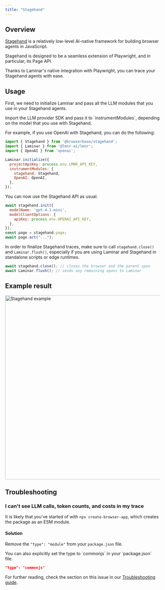 ```yaml
---
title: "Stagehand"
---
```


## Overview

[Stagehand](https://github.com/browserbase/stagehand) is a relatively low-level AI-native framework for building browser agents in JavaScript.

Stagehand is designed to be a seamless extension of Playwright, and in particular, its Page API.

Thanks to Laminar's native integration with Playwright, you can trace your Stagehand agents with ease.

## Usage

<Steps>
<Step title="Initialize Laminar">

First, we need to initialize Laminar and pass all the LLM modules that you use in your Stagehand agents.

<Tip>
Import the LLM provider SDK and pass it to `instrumentModules`, depending
on the model that you use with Stagehand.
</Tip>

For example, if you use OpenAI with Stagehand, you can do the following:

```javascript {2-3, 5-11}
import { Stagehand } from '@browserbase/stagehand';
import { Laminar } from '@lmnr-ai/lmnr';
import { OpenAI } from 'openai';

Laminar.initialize({
  projectApiKey: process.env.LMNR_API_KEY,
  instrumentModules: {
    stagehand: Stagehand,
    OpenAI: OpenAI,
  },
});
```

</Step>
<Step title="Using Stagehand">

You can now use the Stagehand API as usual.

```javascript
await stagehand.init({
  modelName: 'gpt-4.1-mini',
  modelClientOptions: {
    apiKey: process.env.OPENAI_API_KEY,
  },
});
const page = stagehand.page;
await page.act("...");
```
</Step>
<Step title="Finalizing Stagehand traces">

In order to finalize Stagehand traces, make sure to call `stagehand.close()` and `Laminar.flush()`,
especially if you are using Laminar and Stagehand in standalone scripts or edge runtimes.

```javascript
await stagehand.close(); // closes the browser and the parent span
await Laminar.flush(); // sends any remaining spans to Laminar
```

</Step>
</Steps>


## Example result

<Frame caption="An example trace for page.act('go to Laminar pricing page')">
<img width="600" src="/images/traces/stagehand.png" alt="Stagehand example" />
</Frame>

## Troubleshooting

### I can't see LLM calls, token counts, and costs in my trace

It is likely that you've started of with `npx create-browser-app`, which
creates the package as an ESM module.

#### Solution

Remove the `"type": "module"` from your `package.json` file.

<Tip>
You can also explicitly set the type to `commonjs` in your `package.json` file.

```json package.json
"type": "commonjs"
```
</Tip>

For further reading, check the section on this issue in our [Troubleshooting guide](/tracing/troubleshooting#my-js-auto-instrumentation-is-not-working).
